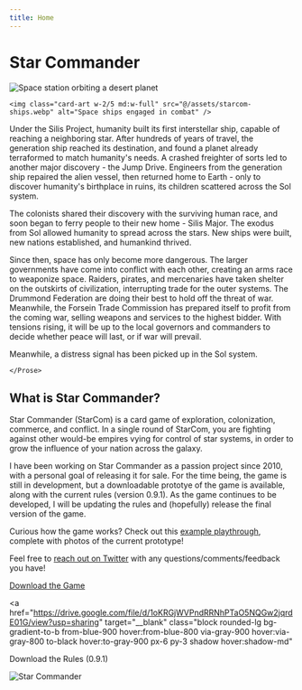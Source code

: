 ```yaml
---
title: Home
---
```


<h1 class="font-megrim text-6xl text-center pt-4 pb-16 font-bold">
  Star Commander
</h1>

<div class="flex flex-col md:flex-row w-11/12 justify-around gap-6 ">
  <aside class="w-full md:w-2/5 lg:w-1/5 flex md:flex-col justify-between md:justify-start">
    <img class="card-art w-2/5 md:w-full" src="@/assets/starcom-station.webp" alt="Space station orbiting a desert planet" />

    <img class="card-art w-2/5 md:w-full" src="@/assets/starcom-ships.webp" alt="Space ships engaged in combat" />

  </aside>

<div class="order-first md:order-none bg-gradient-to-b from-blue-900 via-gray-900 to-black p-6 rounded-tl-[75px] rounded-br-[75px] rounded-tr-lg rounded-bl-lg shadow-md xl:w-2/3 md:w-3/5 w-full flex flex-col items-center justify-center">
  <Prose class="lg:prose-lg text-justify">
    <span class="font-megrim text-2xl lg:text-3xl">Under the Silis Project</span>, humanity built its first interstellar ship, capable of reaching a neighboring star. After hundreds of years of travel, the generation ship reached its destination, and found a planet already terraformed to match humanity's needs. A crashed freighter of sorts led to another major discovery - the Jump Drive. Engineers from the generation ship repaired the alien vessel, then returned home to Earth - only to discover humanity's birthplace in ruins, its children scattered across the Sol system.
  
  The colonists shared their discovery with the surviving human race, and soon began to ferry people to their new home - Silis Major. The exodus from Sol allowed humanity to spread across the stars. New ships were built, new nations established, and humankind thrived.
  
  Since then, space has only become more dangerous. The larger governments have come into conflict with each other, creating an arms race to weaponize space. Raiders, pirates, and mercenaries have taken shelter on the outskirts of civilization, interrupting trade for the outer systems. The Drummond Federation are doing their best to hold off the threat of war. Meanwhile, the Forsein Trade Commission has prepared itself to profit from the coming war, selling weapons and services to the highest bidder. With tensions rising, it will be up to the local governors and commanders to decide whether peace will last, or if war will prevail.
  
  Meanwhile, a distress signal has been picked up in the Sol system.
  
    </Prose>
</div>
</div>

<h2 class="font-megrim text-4xl text-center py-16 font-bold">
  What is Star Commander?
</h2>

<Prose class="lg:prose-lg text-white w-11/12">
  Star Commander (StarCom) is a card game of exploration, colonization,
  commerce, and conflict. In a single round of StarCom, you are fighting against
  other would-be empires vying for control of star systems, in order to grow the
  influence of your nation across the galaxy.

I have been working on Star Commander as a passion project since 2010, with a personal goal of releasing it for sale. For the time being, the game is still in development, but a downloadable prototye of the game is available, along with the current rules (version 0.9.1). As the game continues to be developed, I will be updating the rules and (hopefully) release the final version of the game.

Curious how the game works? Check out this <a href="/example-playthrough" class="text-white underline hover:text-gray-300">example playthrough</a>, complete with photos of the current prototype!

Feel free to <a href="https://twitter.com/lindsaykwardell" class="text-white underline hover:text-gray-300">reach out on Twitter</a> with any questions/comments/feedback you have!

</Prose>

<div class="flex flex-col md:flex-row justify-around gap-12 mt-12 text-center">
<a
  href="https://drive.google.com/file/d/1KLPobTj1qqrxwzRxa_q0H43E_LpUAs0w/view?usp=sharing"
  target="__blank"
  class="block rounded-lg bg-gradient-to-b from-blue-900 hover:from-blue-800 via-gray-900 hover:via-gray-800 to-black hover:to-gray-900 px-6 py-3 shadow hover:shadow-md"
>
  Download the Game
</a>

<a
  href="https://drive.google.com/file/d/1oKRGjWVPndRRNhPTaO5NQGw2jqrdE01G/view?usp=sharing"
  target="__blank"
  class="block rounded-lg bg-gradient-to-b from-blue-900 hover:from-blue-800 via-gray-900 hover:via-gray-800 to-black hover:to-gray-900 px-6 py-3 shadow hover:shadow-md"
>
  Download the Rules (0.9.1)
</a>
</div>

<img src="@/assets/starcom-logo.png" class="my-12" alt="Star Commander" />
